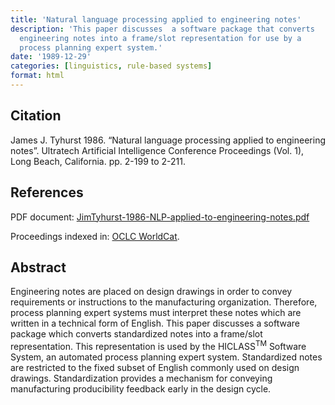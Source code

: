 ```yaml
---
title: 'Natural language processing applied to engineering notes'
description: 'This paper discusses  a software package that converts
  engineering notes into a frame/slot representation for use by a
  process planning expert system.'
date: '1989-12-29'
categories: [linguistics, rule-based systems]
format: html
---
```


## Citation

James J. Tyhurst 1986.
"Natural language processing applied to engineering notes".
Ultratech Artificial Intelligence Conference Proceedings (Vol. 1),
Long Beach, California.
pp. 2-199 to 2-211.

## References

PDF document: [JimTyhurst-1986-NLP-applied-to-engineering-notes.pdf](./JimTyhurst-1986-NLP-applied-to-engineering-notes.pdf)

Proceedings indexed in:
[OCLC WorldCat](https://www.worldcat.org/title/ultratech-conference-proceedings-september-22-25-1986-long-beach-california/oclc/978130176&referer=brief_results).

## Abstract

Engineering notes are placed on design drawings in order to convey
requirements or instructions to the manufacturing organization.
Therefore, process planning expert systems must interpret these notes
which are written in a technical form of English. This paper discusses
a software package which converts standardized notes into a frame/slot
representation. This representation is used by the HICLASS^TM^ Software
System, an automated process planning expert system. Standardized notes
are restricted to the fixed subset of English commonly used on design
drawings. Standardization provides a mechanism for conveying
manufacturing producibility feedback early in the design cycle.
